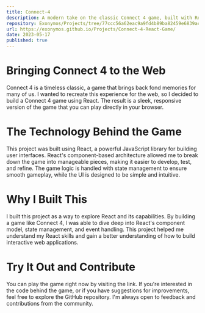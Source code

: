 ```yaml
---
title: Connect-4
description: A modern take on the classic Connect 4 game, built with React
repository: Exonymos/Projects/tree/77ccc56a62eac9a9fd4b89ba82459e6839acd4d3/Connect-4-React-Game
url: https://exonymos.github.io/Projects/Connect-4-React-Game/
date: 2023-05-17
published: true
---
```



# Bringing Connect 4 to the Web
Connect 4 is a timeless classic, a game that brings back fond memories for many of us. I wanted to recreate this experience for the web, so I decided to build a Connect 4 game using React. The result is a sleek, responsive version of the game that you can play directly in your browser.

# The Technology Behind the Game
This project was built using React, a powerful JavaScript library for building user interfaces. React's component-based architecture allowed me to break down the game into manageable pieces, making it easier to develop, test, and refine. The game logic is handled with state management to ensure smooth gameplay, while the UI is designed to be simple and intuitive.

# Why I Built This
I built this project as a way to explore React and its capabilities. By building a game like Connect 4, I was able to dive deep into React's component model, state management, and event handling. This project helped me understand my React skills and gain a better understanding of how to build interactive web applications.

# Try It Out and Contribute
You can play the game right now by visiting the link. If you're interested in the code behind the game, or if you have suggestions for improvements, feel free to explore the GitHub repository. I'm always open to feedback and contributions from the community.

